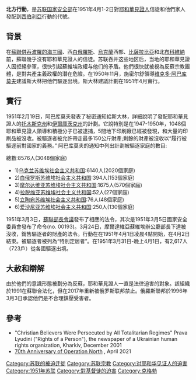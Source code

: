 {{苏联的人口转移}}
'''北方行動'''，是[[苏联国家安全部|苏联国家安全部]]在1951年4月1-2日對[[耶和華見證人|耶和華見證人]]信徒和他們家人發配到[[西伯利亞|西伯利亞]]行動的代號。

==背景==
在[[蘇聯佔領波羅的海國家|蘇聯併吞波羅的海三國]]、西[[白俄羅斯|白俄羅斯]]、[[烏克蘭|烏克蘭]]西部、[[比薩拉比亞|比薩拉比亞]]和北[[布科維納|布科維納]]前，蘇聯幾乎沒有耶和華見證人的信徒。苏联吞并这些地区后，当地的耶和華見證人因拒絕參軍，很快引起蘇維埃政權与他们的矛盾。他們很快就被視為反蘇宗教團體，是對共產主義政權的潛在危險。在1950年11月，施密尔舒領導[[维克多·阿巴库莫夫|维克多·阿巴库莫夫]]建議斯大林把他們驅逐出境。斯大林建議計劃在1951年4月實行。

==實行==
1951年2月19日，阿巴库莫夫發表了秘密通知給斯大林，詳細說明了發配耶和華見證人的[[托木斯克州|托木斯克州]]和[[伊爾庫茨克州|伊爾庫茨克州]]的計劃。它說特別是在1947-1950年，1048個耶和華見證人領導和積極分子已被逮捕，5間地下印刷廠已經被發現，和大量的印刷品被沒收。被驅逐者被允許帶走最多150公斤財產;剩餘的財產被沒收以“履行被驅逐前對國家的義務。” 阿巴库莫夫的通知中列出計劃被驅逐家庭的數目:

總數:8576人(3048個家庭)

*1)[[乌克兰苏维埃社会主义共和国|乌克兰苏维埃社会主义共和国]]:6140人(2020個家庭)
*2)[[白俄罗斯苏维埃社会主义共和国|白俄罗斯苏维埃社会主义共和国]]:394人(153個家庭)
*3)[[摩尔达维亚苏维埃社会主义共和国|摩尔达维亚苏维埃社会主义共和国]]:1675人(570個家庭) 
*4)[[拉脱维亚苏维埃社会主义共和国|拉脱维亚苏维埃社会主义共和国]]:52人(27個家庭)
*5)[[立陶宛苏维埃社会主义共和国|立陶宛苏维埃社会主义共和国]]:76人(48個家庭)
*6)[[爱沙尼亚苏维埃社会主义共和国|爱沙尼亚苏维埃社会主义共和国]]:250人(130個家庭)

1951年3月3日，[[蘇聯部長會議|蘇聯部長會議]]發布了相應的法令，其次是1951年3月5日國家安全委員會發布了命令(no. 00193)。3月24日，摩爾達維亞蘇維埃辦公廳部長下達被沒收，銷售驅逐者的財產的法令。行動在在1951年4月1日凌晨4點開始，在4月2日結束。被驅逐者被列為“特別定居者”。在1951年3月31日-晚上4月1日，有2,617人（723戶）從各國驅逐出境。

==大赦和辯解==
由於他們的意識形態被劃分為反蘇，耶和華見證人一直是法律迫害的對象。該組織於1991在蘇聯合法化，但在2017年重新被俄罗斯联邦禁止。俄羅斯聯邦於1996年3月3日承認他們是不合理鎮壓受害者。

==參考==
 
*"Christian Believers Were Persecuted by All Totalitarian Regimes" Prava Lyudini ("Rights of a Person"), the newspaper of a Ukrainian human rights organization, Kharkiv, December 2001 
* [https://www.1951deport.org/en/ 70th Anniversary of Operation North] {{Wayback|url=https://www.1951deport.org/en/ |date=20210615025303 }}, April 2021

[[Category:苏联的被迫迁徙|Category:苏联的被迫迁徙]]
[[Category:苏联宗教|Category:苏联宗教]]
[[Category:对耶和华见证人的迫害|Category:对耶和华见证人的迫害]]
[[Category:1951年苏联|Category:1951年苏联]]
[[Category:對基督徒的迫害|Category:對基督徒的迫害]]
[[Category:克格勃|Category:克格勃]]